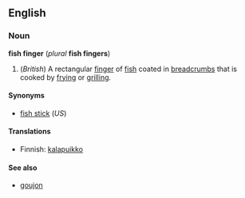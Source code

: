 ==English==
===Noun===
'''fish finger''' (''plural'' '''fish fingers''')
#(''British'') A rectangular [[finger]] of [[fish]] coated in [[breadcrumb]]s that is cooked by [[fry]]ing or [[grill]]ing.

====Synonyms====
*[[fish stick]] (''US'')

====Translations====
*Finnish: [[kalapuikko]]

====See also====
*[[goujon]]